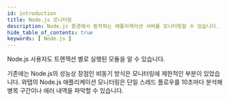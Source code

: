 ```yaml
---
id: introduction
title: Node.js 모니터링
description: Node.js 환경에서 동작하는 애플리케이션 서버를 모니터링할 수 있습니다.
hide_table_of_contents: true
keywords: [ Node.js ]
---
```



Node.js 사용자도 트랜잭션 별로 실행된 모듈을 알 수 있습니다.

기존에는 Node.js의 성능상 장점인 비동기 방식은 모니터링에 제한적인 부분이 있었습니다. 와탭의 Node.js 애플리케이션 모니터링은 단일 스레드 플로우를 10초마다 분석해 병목 구간이나 에러 내역을 파악할 수 있습니다.


<Apmcommonintro />  